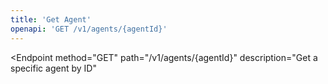 ```yaml
---
title: 'Get Agent'
openapi: 'GET /v1/agents/{agentId}'
---
```


<Endpoint
  method="GET"
  path="/v1/agents/{agentId}"
  description="Get a specific agent by ID"
>
  <RequestHeaders>
    <RequestHeader
      name="x-api-key"
      description="API key for authentication"
      required
      example="YOUR_API_KEY"
    />
  </RequestHeaders>
  <ResponseFields>
    <ResponseField
      status="200"
      description="Agent retrieved successfully"
      contentType="application/json"
      schemaRef="#/components/schemas/AgentResponse"
    />
    <ResponseField
      status="400"
      description="Unexpected error"
      contentType="application/json"
      schemaRef="#/components/schemas/Error"
    />
  </ResponseFields>
</Endpoint>
